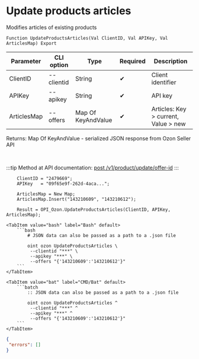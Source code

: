 ﻿---
sidebar_position: 11
---


# Update products articles
 Modifies articles of existing products



`Function UpdateProductsArticles(Val ClientID, Val APIKey, Val ArticlesMap) Export`

  | Parameter | CLI option | Type | Required | Description |
  |-|-|-|-|-|
  | ClientID | --clientid | String | &#x2714; | Client identifier |
  | APIKey | --apikey | String | &#x2714; | API key |
  | ArticlesMap | --offers | Map Of KeyAndValue | &#x2714; | Articles: Key > current, Value > new |

  
  Returns:  Map Of KeyAndValue - serialized JSON response from Ozon Seller API

<br/>

:::tip
Method at API documentation: [post /v1/product/update/offer-id](https://docs.ozon.ru/api/seller/#operation/ProductAPI_ProductUpdateOfferID)
:::
<br/>



```bsl title="1C:Enterprise/OneScript code example"
    ClientID = "2479669";
    APIKey   = "09f65e9f-262d-4aca...";

    ArticlesMap = New Map;
    ArticlesMap.Insert("143210609", "143210612");

    Result = OPI_Ozon.UpdateProductsArticles(ClientID, APIKey, ArticlesMap);
```
 

 <Tabs>
  
    <TabItem value="bash" label="Bash" default>
        ```bash
            # JSON data can also be passed as a path to a .json file
            
            oint ozon UpdateProductsArticles \
             --clientid "***" \
             --apikey "***" \
             --offers "{'143210609':'143210612'}"
        ```
    </TabItem>
  
    <TabItem value="bat" label="CMD/Bat" default>
        ```batch
            :: JSON data can also be passed as a path to a .json file
            
            oint ozon UpdateProductsArticles ^
             --clientid "***" ^
             --apikey "***" ^
             --offers "{'143210609':'143210612'}"
        ```
    </TabItem>
</Tabs>


```json title="Result"
{
 "errors": []
}
```
